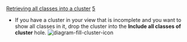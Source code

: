 [[Property:title|Retrieving all classes into a cluster]]
[[Property:weight|5]]
* If you have a cluster in your view that is incomplete and you want to show all classes in it, drop the cluster into the '''Include all classes of cluster''' hole.  [[Image:diagram-fill-cluster-icon]]  




